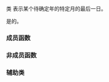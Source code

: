 {{cpp/chrono/title|month_day_last}}
{{cpp/chrono/month_day_last/navbar}}
{{ddcl|header=chrono|since=c++20|
class month_day_last;
}}

类 {{tt|month_day_last}} 表示某个待确定年的特定月的最后一日。

{{tt|month_day_last}} 是{{named req|TriviallyCopyable}}的{{named req|StandardLayoutType}}。

===成员函数===
{{dsc begin}}
{{dsc inc|cpp/chrono/month_day_last/dsc constructor}}
{{dsc inc|cpp/chrono/month_day_last/dsc month}}
{{dsc inc|cpp/chrono/month_day_last/dsc ok}}
{{dsc end}}

===非成员函数===
{{dsc begin}}
{{dsc inc|cpp/chrono/month_day_last/dsc operator cmp}}
{{dsc inc|cpp/chrono/month_day_last/dsc operator ltlt}}
{{dsc end}}

===辅助类===
{{dsc begin}}
{{dsc inc|cpp/chrono/dsc formatter|month_day_last}}
{{dsc hash|cpp/chrono/month_day_last|nested=true|notes={{mark c++26}}}}
{{dsc end}}

{{langlinks|en|es|ja|ru}}